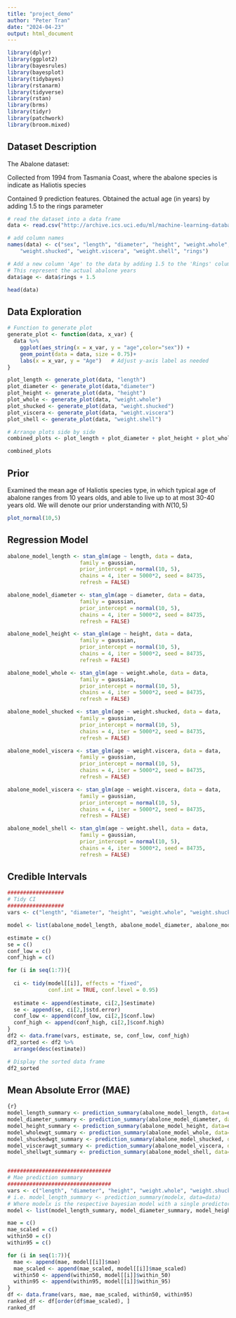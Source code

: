 ---
title: "project_demo"
author: "Peter Tran"
date: "2024-04-23"
output: html_document
---

```{r setup, include=FALSE}
library(dplyr)
library(ggplot2)
library(bayesrules)
library(bayesplot)
library(tidybayes)
library(rstanarm)
library(tidyverse)
library(rstan)
library(brms)     
library(tidyr)
library(patchwork)
library(broom.mixed)
```

## Dataset Description

The Abalone dataset:

Collected from 1994 from Tasmania Coast, where the abalone species is indicate as Haliotis species

Contained 9 prediction features. Obtained the actual age (in years) by adding 1.5 to the rings parameter


```{r}
# read the dataset into a data frame
data <- read.csv("http://archive.ics.uci.edu/ml/machine-learning-databases/abalone/abalone.data", header=FALSE)

# add column names
names(data) <- c("sex", "length", "diameter", "height", "weight.whole",
    "weight.shucked", "weight.viscera", "weight.shell", "rings")

# Add a new column 'Age' to the data by adding 1.5 to the 'Rings' column 
# This represent the actual abalone years
data$age <- data$rings + 1.5

head(data)


```

## Data Exploration

```{r}
# Function to generate plot
generate_plot <- function(data, x_var) {
  data %>%
    ggplot(aes_string(x = x_var, y = "age",color="sex")) +
    geom_point(data = data, size = 0.75)+
    labs(x = x_var, y = "Age")   # Adjust y-axis label as needed
}

plot_length <- generate_plot(data, "length")
plot_diameter <- generate_plot(data,"diameter")
plot_height <- generate_plot(data, "height")
plot_whole <- generate_plot(data, "weight.whole")
plot_shucked <- generate_plot(data, "weight.shucked")
plot_viscera <- generate_plot(data, "weight.viscera")
plot_shell <- generate_plot(data, "weight.shell")

# Arrange plots side by side
combined_plots <- plot_length + plot_diameter + plot_height + plot_whole + plot_shucked + plot_viscera + plot_shell

combined_plots
```

## Prior

Examined the mean age of Haliotis species type, in which typical age of abalone ranges from 10 years olds, and able to live up to at most 30-40 years old. We will denote our prior understanding with $N(10,5)$

```{r}
plot_normal(10,5)
```



## Regression Model 

```{r}
abalone_model_length <- stan_glm(age ~ length, data = data,
                       family = gaussian,
                       prior_intercept = normal(10, 5),
                       chains = 4, iter = 5000*2, seed = 84735,
                       refresh = FALSE)
```

```{r}
abalone_model_diameter <- stan_glm(age ~ diameter, data = data,
                       family = gaussian,
                       prior_intercept = normal(10, 5),
                       chains = 4, iter = 5000*2, seed = 84735,
                       refresh = FALSE)

```


```{r}
abalone_model_height <- stan_glm(age ~ height, data = data,
                       family = gaussian,
                       prior_intercept = normal(10, 5),
                       chains = 4, iter = 5000*2, seed = 84735,
                       refresh = FALSE)
```

```{r}
abalone_model_whole <- stan_glm(age ~ weight.whole, data = data,
                       family = gaussian,
                       prior_intercept = normal(10, 5),
                       chains = 4, iter = 5000*2, seed = 84735,
                       refresh = FALSE)
```

```{r}
abalone_model_shucked <- stan_glm(age ~ weight.shucked, data = data,
                       family = gaussian,
                       prior_intercept = normal(10, 5),
                       chains = 4, iter = 5000*2, seed = 84735,
                       refresh = FALSE)
```

```{r}
abalone_model_viscera <- stan_glm(age ~ weight.viscera, data = data,
                       family = gaussian,
                       prior_intercept = normal(10, 5),
                       chains = 4, iter = 5000*2, seed = 84735,
                       refresh = FALSE)
```

```{r}
abalone_model_viscera <- stan_glm(age ~ weight.viscera, data = data,
                       family = gaussian,
                       prior_intercept = normal(10, 5),
                       chains = 4, iter = 5000*2, seed = 84735,
                       refresh = FALSE)
```

```{r}
abalone_model_shell <- stan_glm(age ~ weight.shell, data = data,
                       family = gaussian,
                       prior_intercept = normal(10, 5),
                       chains = 4, iter = 5000*2, seed = 84735,
                       refresh = FALSE)
```

## Credible Intervals

```{r}
##################
# Tidy CI
##################
vars <- c("length", "diameter", "height", "weight.whole", "weight.shucked", "weight.viscera", "weight.shell")

model <- list(abalone_model_length, abalone_model_diameter, abalone_model_height, abalone_model_whole, abalone_model_shucked, abalone_model_viscera, abalone_model_shell)

estimate = c()
se = c()
conf_low = c()
conf_high = c()

for (i in seq(1:7)){
  
  ci <- tidy(model[[i]], effects = "fixed", 
             conf.int = TRUE, conf.level = 0.95)
  
  estimate <- append(estimate, ci[2,]$estimate)
  se <- append(se, ci[2,]$std.error)
  conf_low <- append(conf_low, ci[2,]$conf.low)
  conf_high <- append(conf_high, ci[2,]$conf.high)
}
df2 <- data.frame(vars, estimate, se, conf_low, conf_high)
df2_sorted <- df2 %>%
  arrange(desc(estimate))

# Display the sorted data frame
df2_sorted
```

## Mean Absolute Error (MAE)
```{r}
{r}
model_length_summary <- prediction_summary(abalone_model_length, data=data)
model_diameter_summary <- prediction_summary(abalone_model_diameter, data=data)
model_height_summary <- prediction_summary(abalone_model_height, data=data)
model_wholewgt_summary <- prediction_summary(abalone_model_whole, data=data)
model_shuckedwgt_summary <- prediction_summary(abalone_model_shucked, data=data)
model_viscerawgt_summary <- prediction_summary(abalone_model_viscera, data=data)
model_shellwgt_summary <- prediction_summary(abalone_model_shell, data=data)


#################################
# Mae prediction summary
#################################
vars <- c("length", "diameter", "height", "weight.whole", "weight.shucked", "weight.viscera", "weight.shell")
# i.e. model_length_summary <- prediction_summary(modelx, data=data)
# Where modelx is the respective bayesian model with a single predictor
model <- list(model_length_summary, model_diameter_summary, model_height_summary, model_wholewgt_summary, model_shuckedwgt_summary, model_viscerawgt_summary, model_shellwgt_summary)

mae = c()
mae_scaled = c()
within50 = c()
within95 = c()

for (i in seq(1:7)){
  mae <- append(mae, model[[i]]$mae)
  mae_scaled <- append(mae_scaled, model[[i]]$mae_scaled)
  within50 <- append(within50, model[[i]]$within_50)
  within95 <- append(within95, model[[i]]$within_95)
}
df <- data.frame(vars, mae, mae_scaled, within50, within95)
ranked_df <- df[order(df$mae_scaled), ]
ranked_df
```




